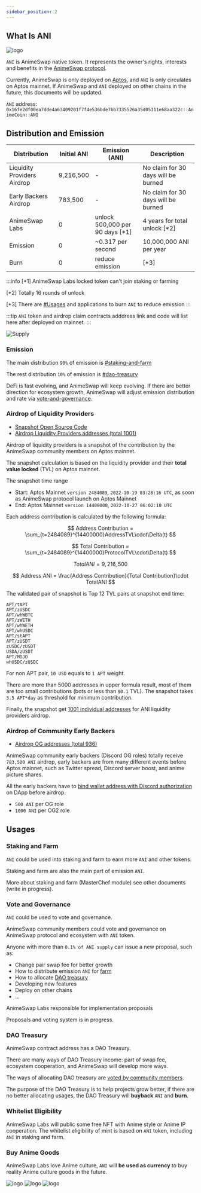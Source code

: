 ---
sidebar_position: 2
---

## What Is ANI

![logo](/img/logo.png)

`ANI` is AnimeSwap native token. It represents the owner's rights, interests and benefits in the [AnimeSwap protocol](http://animeswap.org/).

Currently, AnimeSwap is only deployed on [Aptos](https://aptoslabs.com/), and `ANI` is only circulates on Aptos mainnet.
If AnimeSwap and `ANI` deployed on other chains in the future, this documents will be updated.

`ANI` address: `0x16fe2df00ea7dde4a63409201f7f4e536bde7bb7335526a35d05111e68aa322c::AnimeCoin::ANI`

## Distribution and Emission

| Distribution         | Initial ANI            | Emission (ANI)           | Description   |
|----------------------|----------------|-----------------|--|
| Liquidity Providers Airdrop | 9,216,500 | - | No claim for 30 days will be burned |
| Early Backers Airdrop | 783,500 | - | No claim for 30 days will be burned |
| AnimeSwap Labs | 0 | unlock 500,000 per 90 days [*1] | 4 years for total unlock [*2] |
| Emission | 0 | ~0.317 per second | 10,000,000 ANI per year |
| Burn | 0 | reduce emission | [*3] |

:::info
[*1] AnimeSwap Labs locked token can't join staking or farming

[*2] Totally 16 rounds of unlock

[*3] There are [#Usages](#usages) and applications to burn `ANI` to reduce emission 
:::

:::tip
`ANI` token and airdrop claim contracts adddress link and code will list here after deployed on mainnet.
:::

![Supply](/img/supply.png)

### Emission

The main distribution `90%` of emission is [#staking-and-farm](#staking-and-farm)

The rest distribution `10%` of emission is [#dao-treasury](#dao-treasury)

DeFi is fast evolving, and AnimeSwap will keep evolving.
If there are better direction for ecosystem growth, AnimeSwap will adjust emission distribution and rate via [vote-and-governance](#vote-and-governance).

### Airdrop of Liquidity Providers

* [Snapshot Open Source Code](https://github.com/AnimeSwap/airdrop)
* [Airdrop Liquidity Providers addresses (total 1001)](https://github.com/AnimeSwap/airdrop/blob/main/LP_snapshot_address.txt)

Airdrop of liquidity providers is a snapshot of the contribution by the AnimeSwap community members on Aptos mainnet.

The snapshot calculation is based on the liquidity provider and their **total value locked** (TVL) on Aptos mainnet.

The snapshot time range
* Start: Aptos Mainnet `version 2484089`, `2022-10-19 03:28:16 UTC`, as soon as AnimeSwap protocol launch on Aptos Mainnet
* End: Aptos Mainnet `version 14400000`, `2022-10-27 06:02:10 UTC`

Each address contribution is calculated by the following formula:

$$
Address Contribution = \sum_{t=2484089}^{14400000}AddressTVL\cdot\Delta(t)
$$

$$
Total Contribution = \sum_{t=2484089}^{14400000}ProtocolTVL\cdot\Delta(t)
$$

$$
TotalANI = 9,216,500
$$

$$
Address ANI = \frac{Address Contribution}{Total Contribution}\cdot TotalANI
$$

The validated pair of snapshot is Top 12 TVL pairs at snapshot end time:

```
APT/tAPT
APT/zUSDC
APT/whWBTC
APT/zWETH
APT/whWETH
APT/whUSDC
APT/stAPT
APT/zUSDT
zUSDC/zUSDT
USDA/zUSDT
APT/MOJO
whUSDC/zUSDC
```

For non APT pair, `10 USD` equals to `1 APT` weight.

There are more than 5000 addresses in upper formula result, most of them are too small contributions (bots or less than `$0.1` TVL). The snapshot takes `3.5 APT*day` as threshold for minimum contribution.

Finally, the snapshot get [1001 individual addresses](https://github.com/AnimeSwap/airdrop/blob/main/LP_snapshot_address.txt) for ANI liquidity providers airdrop.

### Airdrop of Community Early Backers

* [Airdrop OG addresses (total 936)](https://github.com/AnimeSwap/airdrop/blob/main/OG_bind_address.txt)

AnimeSwap community early backers (Discord OG roles) totally receive `783,500 ANI` airdrop, early backers are from many different events before Aptos mainnet,
such as Twitter spread, Discord server boost, and anime picture shares.

All the early backers have to [bind wallet address with Discord authorization](https://twitter.com/animeswap_org/status/1585635543915778048) on DApp before airdrop.

* `500 ANI` per OG role
* `1000 ANI` per OG2 role

## Usages

### Staking and Farm

`ANI` could be used into staking and farm to earn more `ANI` and other tokens.

Staking and farm are also the main part of emission `ANI`.

More about staking and farm (MasterChef module) see other documents (write in progress).

### Vote and Governance

`ANI` could be used to vote and governance.

AnimeSwap community members could vote and governance on AnimeSwap protocol and ecosystem with `ANI` token.

Anyone with more than `0.1% of ANI supply` can issue a new proposal, such as:
* Change pair swap fee for better growth
* How to distribute emission `ANI` for [farm](#staking-and-farm)
* How to allocate [DAO treasury](#dao-treasury)
* Developing new features
* Deploy on other chains
* ...

AnimeSwap Labs responsible for implementation proposals

Proposals and voting system is in progress.

### DAO Treasury

AnimeSwap contract address has a DAO Treasury.

There are many ways of DAO Treasury income: part of swap fee, ecosystem cooperation, and AnimeSwap will develop more ways.

The ways of allocating DAO treasury are [voted by community members](#vote-and-governance).

The purpose of the DAO Treasury is to help projects grow better, if there are no better allocating usages, the DAO Treasury will **buyback** `ANI` and **burn**.

### Whitelist Eligibility

AnimeSwap Labs will public some free NFT with Anime style or Anime IP cooperation. The whitelist eligibility of mint is based on `ANI` token, including `ANI` in staking and farm.

### Buy Anime Goods

AnimeSwap Labs love Anime culture, `ANI` will **be used as currency** to buy reality Anime culture goods in the future.

![logo](/img/HR231.png) ![logo](/img/WB001.png) ![logo](/img/WB777.png)
